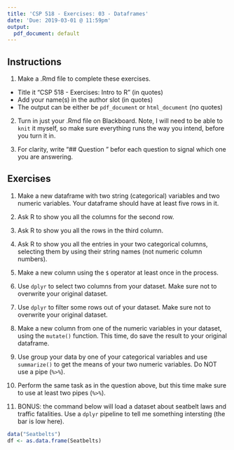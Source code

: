 ```yaml
---
title: 'CSP 518 - Exercises: 03 - Dataframes'
date: 'Due: 2019-03-01 @ 11:59pm'
output:
  pdf_document: default
---
```


## Instructions

1. Make a .Rmd file to complete these exercises.

  - Title it "CSP 518 - Exercises: Intro to R" (in quotes)
  - Add your name(s) in the author slot (in quotes)
  - The output can be either be `pdf_document` or `html_document` (no quotes)

2. Turn in just your .Rmd file on Blackboard. Note, I will need to be able to `knit` it myself, so make sure everything runs the way you intend, before you turn it in.

3. For clarity, write "## Question <number>" befor each question to signal which one you are answering.

## Exercises

1. Make a new dataframe with two string (categorical) variables and two numeric variables. Your dataframe should have at least five rows in it.

2. Ask R to show you all the columns for the second row.

3. Ask R to show you all the rows in the third column.

4. Ask R to show you all the entries in your two categorical columns, selecting them by using their string names (not numeric column numbers).

5. Make a new column using the `$` operator at least once in the process.

6. Use `dplyr` to select two columns from your dataset. Make sure not to overwrite your original dataset.

7. Use `dplyr` to filter some rows out of your dataset. Make sure not to overwrite your original dataset.

8. Make a new column from one of the numeric variables in your dataset, using the `mutate()` function. This time, do save the result to your original dataframe.

9. Use group your data by one of your categorical variables and use `summarize()` to get the means of your two numeric variables. Do NOT use a pipe (`%>%`).

10. Perform the same task as in the question above, but this time make sure to use at least two pipes (`%>%`).

11. BONUS: the command below will load a dataset about seatbelt laws and traffic fatalities. Use a `dplyr` pipeline to tell me something intersting (the bar is low here).

```r
data("Seatbelts")
df <- as.data.frame(Seatbelts)
```

